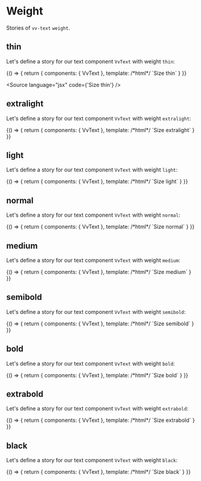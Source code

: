 
<Meta title="Components/Text/weight" />

# Weight

Stories of `vv-text` `weight`.

## thin

Let's define a story for our text component `VvText` with weight `thin`:

<Canvas>
	<Story name="thin">
		{() => {
			return {
				components: { VvText },
				template:
					/*html*/
					`<vv-text weight="thin">Size thin</vv-text>`
			}
		}}
	</Story>
</Canvas>

<Source language="jsx" code={'<vv-text weight="thin">Size thin</vv-text>'} />

## extralight

Let's define a story for our text component `VvText` with weight `extralight`:

<Canvas>
	<Story name="extralight">
		{() => {
			return {
				components: { VvText },
				template:
					/*html*/
					`<vv-text weight="extralight">Size extralight</vv-text>`
			}
		}}
	</Story>
</Canvas>

## light

Let's define a story for our text component `VvText` with weight `light`:

<Canvas>
	<Story name="light">
		{() => {
			return {
				components: { VvText },
				template:
					/*html*/
					`<vv-text weight="light">Size light</vv-text>`
			}
		}}
	</Story>
</Canvas>

## normal

Let's define a story for our text component `VvText` with weight `normal`:

<Canvas>
	<Story name="normal">
		{() => {
			return {
				components: { VvText },
				template:
					/*html*/
					`<vv-text weight="normal">Size normal</vv-text>`
			}
		}}
	</Story>
</Canvas>

## medium

Let's define a story for our text component `VvText` with weight `medium`:

<Canvas>
	<Story name="medium">
		{() => {
			return {
				components: { VvText },
				template:
					/*html*/
					`<vv-text weight="medium">Size medium</vv-text>`
			}
		}}
	</Story>
</Canvas>

## semibold

Let's define a story for our text component `VvText` with weight `semibold`:

<Canvas>
	<Story name="semibold">
		{() => {
			return {
				components: { VvText },
				template:
					/*html*/
					`<vv-text weight="semibold">Size semibold</vv-text>`
			}
		}}
	</Story>
</Canvas>

## bold

Let's define a story for our text component `VvText` with weight `bold`:

<Canvas>
	<Story name="bold">
		{() => {
			return {
				components: { VvText },
				template:
					/*html*/
					`<vv-text weight="bold">Size bold</vv-text>`
			}
		}}
	</Story>
</Canvas>

## extrabold

Let's define a story for our text component `VvText` with weight `extrabold`:

<Canvas>
	<Story name="extrabold">
		{() => {
			return {
				components: { VvText },
				template:
					/*html*/
					`<vv-text weight="extrabold">Size extrabold</vv-text>`
			}
		}}
	</Story>
</Canvas>

## black

Let's define a story for our text component `VvText` with weight `black`:

<Canvas>
	<Story name="black">
		{() => {
			return {
				components: { VvText },
				template:
					/*html*/
					`<vv-text weight="black">Size black</vv-text>`
			}
		}}
	</Story>
</Canvas>

